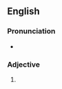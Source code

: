 ==English==

===Pronunciation===
* {{rhymes|ɜː(ɹ)ti}}

===Adjective===
{{en-adj|er}}

# {{context|informal|lang=en}} {{eye dialect of|pretty}}